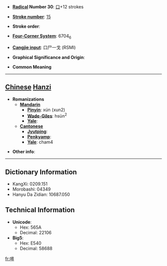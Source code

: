 * '''[[Wiktionary:Chinese radical index| Radical]] Number 30''': [[Wiktionary:Chinese radical index 口|口]]+12 strokes

* '''[[Wiktionary:Chinese total strokes index|Stroke number]]''': [[Wiktionary:Chinese total strokes index 15|15]]

* '''Stroke order''': 

* '''[[Wiktionary:Chinese four corner index|Four-Corner System]]''': 6704<sub>6</sub>

* '''[[Wiktionary:Chinese Cangjie index|Cangjie input]]''': 口尸一戈 (RSMI)

* '''Graphical Significance and Origin''': 

* '''Common Meaning'''

----

== [[Chinese]] [[Hanzi]] ==

* '''Romanizations'''
** '''[[Mandarin]]'''
*** '''[[Pinyin]]''': xún (xun2)
*** '''[[Wade-Giles]]''': hsün<sup>2</sup>
*** '''[[Yale]]''': 
** '''[[Cantonese]]'''
*** '''[[Jyutping]]''':
*** '''[[Penkyamp]]''': 
*** '''[[Yale]]''': cham4

* '''Other info''': 

----

== Dictionary Information ==

* KangXi: 0209.151
* Morobashi: 04349
* Hanyu Da Zidian: 10687.050

== Technical Information ==

* '''Unicode''':
** Hex: 565A
** Decimal: 22106
* '''Big5''':
** Hex: E540
** Decimal: 58688

[[fr:噚]]